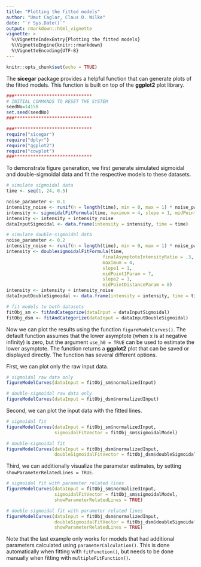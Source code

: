 ```yaml
---
title: "Plotting the fitted models"
author: "Umut Caglar, Claus O. Wilke"
date: "`r Sys.Date()`"
output: rmarkdown::html_vignette
vignette: >
  %\VignetteIndexEntry{Plotting the fitted models}
  %\VignetteEngine{knitr::rmarkdown}
  %\VignetteEncoding{UTF-8}
---
```

  
```r
knitr::opts_chunk$set(echo = TRUE)
```
  
The **sicegar** package provides a helpful function that can generate plots of the fitted models. This function is built on top of the **ggplot2** plot library.
  
```r

###*****************************
# INITIAL COMMANDS TO RESET THE SYSTEM
seedNo=14158
set.seed(seedNo)
###*****************************

###*****************************
require("sicegar")
require("dplyr")
require("ggplot2")
require("cowplot")
###*****************************
```

To demonstrate figure generation, we first generate simulated sigmoidal and double-sigmoidal data and fit the respective models to these datasets.

```r

# simulate sigmoidal data
time <- seq(1, 24, 0.5)

noise_parameter <- 0.1
intensity_noise <- runif(n = length(time), min = 0, max = 1) * noise_parameter
intensity <- sigmoidalFitFormula(time, maximum = 4, slope = 1, midPoint = 8)
intensity <- intensity + intensity_noise
dataInputSigmoidal <- data.frame(intensity = intensity, time = time)

# simulate double-sigmoidal data
noise_parameter <- 0.2
intensity_noise <- runif(n = length(time), min = 0, max = 1) * noise_parameter
intensity <- doublesigmoidalFitFormula(time,
                                    finalAsymptoteIntensityRatio = .3,
                                    maximum = 4,
                                    slope1 = 1,
                                    midPoint1Param = 7,
                                    slope2 = 1,
                                    midPointDistanceParam = 8)
intensity <- intensity + intensity_noise
dataInputDoubleSigmoidal <- data.frame(intensity = intensity, time = time)

# fit models to both datasets
fitObj_sm <- fitAndCategorize(dataInput = dataInputSigmoidal)
fitObj_dsm <- fitAndCategorize(dataInput = dataInputDoubleSigmoidal)
```

Now we can plot the results using the function `figureModelCurves()`. 
The default function assumes that the lower asymptote (when x is at negative infinity) is zero, but the argument `use_h0 = TRUE` can be used to estimate the lower asymptote.
The function returns a **ggplot2** plot that can be saved or displayed directly.
The function has several different options.

First, we can plot only the raw input data.
```r
# sigmoidal raw data only
figureModelCurves(dataInput = fitObj_sm$normalizedInput)

# double-sigmoidal raw data only
figureModelCurves(dataInput = fitObj_dsm$normalizedInput)
```

Second, we can plot the input data with the fitted lines.
```r
# sigmoidal fit
figureModelCurves(dataInput = fitObj_sm$normalizedInput,
                  sigmoidalFitVector = fitObj_sm$sigmoidalModel)

# double-sigmoidal fit
figureModelCurves(dataInput = fitObj_dsm$normalizedInput,
                  doubleSigmoidalFitVector = fitObj_dsm$doubleSigmoidalModel)
```

Third, we can additionally visualize the parameter estimates, by setting `showParameterRelatedLines = TRUE`.
```r
# sigmoidal fit with parameter related lines
figureModelCurves(dataInput = fitObj_sm$normalizedInput,
                  sigmoidalFitVector = fitObj_sm$sigmoidalModel,
                  showParameterRelatedLines = TRUE)

# double-sigmoidal fit with parameter related lines
figureModelCurves(dataInput = fitObj_dsm$normalizedInput,
                  doubleSigmoidalFitVector = fitObj_dsm$doubleSigmoidalModel,
                  showParameterRelatedLines = TRUE)
```


Note that the last example only works for models that had additional parameters calculated using `parameterCalculation()`. This is done automatically when fitting with `fitFunction()`, but needs to be done manually when fitting with `multipleFitFunction()`.
